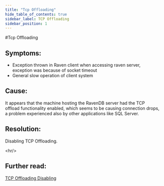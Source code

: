 ```yaml
---
title: "Tcp Offloading"
hide_table_of_contents: true
sidebar_label: TCP Offloading
sidebar_position: 1
---
```



#Tcp Offloading
## Symptoms: 
- Exception thrown in Raven client when accessing raven server,  exception was because of socket timeout
- General slow operation of client system

## Cause:
It appears that the machine hosting the RavenDB server had the TCP offload functionality enabled, which seems to be causing connection drops, a problem experienced also by other applications like SQL Server.

## Resolution:
Disabling TCP Offloading.

&lt;hr/&gt;

## Further read:
[TCP Offloading Disabling](https://blogs.technet.microsoft.com/onthewire/2014/01/21/tcp-offloadingchimney-rsswhat-is-it-and-should-i-disable-it/)

